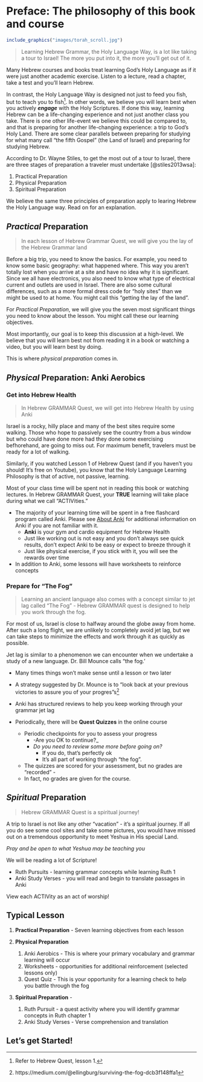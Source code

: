 # Preface: The philosophy of this book and course  {- #preface}

```{r, out.width = "500px", fig.align='center'}
include_graphics("images/torah_scroll.jpg")
```

>Learning Hebrew Grammar, the Holy Language Way, is a lot like taking a tour to Israel!  The more you put into it, the more you'll get out of it.

Many Hebrew courses and books treat learning God's Holy Language as if it were just another academic exercise.  Listen to a lecture, read a chapter, take a test and you'll learn Hebrew. 

In contrast, the Holy Language Way is designed not just to feed you fish, but to teach you to fish^[Refer to Hebrew Quest, lesson 1.].  In other words, we believe you will learn best when you actively ***engage*** with the Holy Scriptures.  If done this way, learning Hebrew can be a life-changing experience and not just another class you take.  There is one other life-event we believe this could be compared to, and that is preparing for another life-changing experience: a trip to God's Holy Land.  There are some clear parallels between preparing for studying for what many call "the fifth Gospel" (the Land of Israel) and preparing for studying Hebrew.

According to Dr. Wayne Stiles, to get the most out of a tour to Israel, there are three stages of preparation a traveler must undertake [@stiles2013wsa]:

1. Practical Preparation
2. Physical Preparation
3. Spiritual Preparation

We believe the same three principles of preparation apply to learing Hebrew the Holy Language way.  Read on for an explanation.

## _Practical_ Preparation {-}

>In each lesson of Hebrew Grammar Quest, we will give you the lay of the Hebrew Grammar land

Before a big trip, you need to know the basics.  For example, you need to know some basic geography: what happened where. This way you aren't totally lost when you arrive at a site and have no idea why it is significant.  Since we all have electronics, you also need to know what type of electrical current and outlets are used in Israel.  There are also some cultural differences, such as a more formal dress code for "holy sites" than we might be used to at home.  You might call this "getting the lay of the land". 



<!-- | Israel      | Grammar | -->
<!-- | :-----------: | :-----------: | -->
<!-- |Overview of Geography | Overview of Grammar | -->
<!-- | Different Electrical Outlets      | ![image](images/seghol_tsere.png)  Don't use a seghol-shaped plug in a tsere-shaped outlet!   | -->
<!-- | Modest Dress   | ![image](images/Qamets.png) If the rules say you need to be covered with a Qamets, don't show up wearing nothing but a pathach!^[These are vowels we will study in Lesson 2]  | -->


For _Practical Preparation_, we will give you the seven most significant things you need to know about the lesson.  You might call these our learning objectives.  

Most importantly, our goal is to keep this discussion at a high-level.  We believe that you will learn best not from reading it in a book or watching a video, but you will learn best by doing.  

This is where _physical preparation_ comes in.
<!-- We have a special subcategory called "Like A Robot  `r fa("robot")` -->

<!-- * Dr. Van Pelt, one of the authors of Basics of Biblical Hebrew, says in his lectures that, while the textbook tries to keep rote memorization to a minimum, there are just certain things that students will have to have a robotic-like, automatic recall -->
<!-- * So when you see this icon, it means you must know the concept "like a robot" - specifically, you should have the concept memorized before continuing to the next lesson.  Anki will help with this. -->

<!-- The lessons are inspired by the book, "Basics of Biblical Hebrew", by Gary Pratico, PhD, and Miles Van Pelt, PhD.^[More specifically, we have made extensive use of the many resources that have been developed to accompany this textbook; most notably, the vast amount of materials published by John Beckman, PhD, copyright under the Creative Commons "Share Alike" license.] -->


## _Physical_ Preparation: Anki Aerobics {-}

### Get into Hebrew Health {-}

> In Hebrew GRAMMAR Quest, we will get into Hebrew Health by using Anki

Israel is a rocky, hilly place and many of the best sites require some walking.  Those who hope to passively see the country from a bus window but who could have done more had they done some exercising befhorehand, are going to miss out. For maximum benefit, travelers must be ready for a lot of walking. 

Similarly, if you watched Lesson 1 of Hebrew Quest (and if you haven't you should!  It's free on Youtube), you know that the Holy Language Learning Philosophy is that of active, not passive, learning. 

Most of your class time will be spent not in reading this book or watching lectures. In Hebrew GRAMMAR Quest, your **TRUE** learning will take place during what we call "ACTIVities."  

* The majority of your learning time will be spent in a free flashcard program called Anki.  Please see [About Anki](#Anki) for additional information on Anki if you are not familiar with it.
    * **Anki** is your gym and cardio equipment for Hebrew Health
    * Just like working out is not easy and you don’t always see quick results, don’t expect Anki to be easy or expect to breeze through it
    * Just like physical exercise, if you stick with it, you will see the rewards over time
* In addition to Anki, some lessons will have worksheets to reinforce concepts



### Prepare for "The Fog" {-}

> Learning an ancient language also comes with a concept similar to jet lag called "The Fog" - Hebrew GRAMMAR quest is designed to help you work through the fog.

For most of us, Israel is close to halfway around the globe away from home.  After such a long flight, we are unlikely to completely avoid jet lag, but we can take steps to minimize the effects and work through it as quickly as possible.

<!-- | Israel      | Grammar | -->
<!-- | ----------- | ----------- | -->
<!-- | Get in shape      | ![image](images/anki.png) Anki software - Gym equipment for your brain!   | -->
<!-- | Prepare for Jet Lag   | ![image](images/fog.jpg)^[By Ilias81 - Own work, Public Domain, https://commons.wikimedia.org/w/index.php?curid=1651258] "The Fog"   | -->


Jet lag is similar to a phenomenon we can encounter when we undertake a study of a new language. Dr. Bill Mounce calls "the fog.'

* Many times things won’t make sense until a lesson or two later
* A strategy suggested by Dr. Mounce is to "look back at your previous victories to assure you of your progres"s^[https://medium.com/@ellingburg/surviving-the-fog-dcb3f148ffa1]
* Anki has structured reviews to help you keep working through your grammar jet lag

* Periodically, there will be **Quest Quizzes** in the online course
    * Periodic checkpoints for you to assess your progress
        * -Are you OK to continue?_
        * _Do you need to review some more before going on?_ 
            * If you do, that's perfectly ok 
            * It's all part of working through "the fog".
    * The quizzes are scored for your assessment, but no grades are "recorded" -  
    * In fact, no grades are given for the course.


## _Spiritual_ Preparation {-}

>Hebrew GRAMMAR Quest is a spiritual journey!

A trip to Israel is not like any other "vacation" - it's a spiritual journey. If all you do see some cool sites and take some pictures, you would have missed out on a tremendous opportunity to meet Yeshua in His special Land.


*Pray and be open to what Yeshua may be teaching you*

We will be reading a lot of Scripture!

* Ruth Pursuits - learning grammar concepts while learning Ruth 1
* Anki Study Verses - you will read and begin to translate passages in Anki

View each ACTIVity as an act of worship!

## Typical Lesson {-}

1. **Practical Preparation** - Seven learning objectives from each lesson

2. **Physical Preparation**
    1. Anki Aerobics - This is where your primary vocabulary and grammar learning will occur
    2. Worksheets - opportunities for additional reinforcement (selected lessons only)
    2. Quest Quiz - This is your opportunity for a learning check to help you battle through the fog

3. **Spiritual Preparation** - 
    1. Ruth Pursuit - a quest activity where you will identify grammar concepts in Ruth chapter 1 
    2. Anki Study Verses - Verse comprehension and translation


## Let’s get Started! {-}


